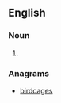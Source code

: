 {{also|cagebirds}}
==English==

===Noun===
{{head|en|noun plural form|head=[[cage]] [[bird]]s}}

# {{plural of|cage bird|lang=en}}

===Anagrams===
* [[birdcages#English|birdcages]]